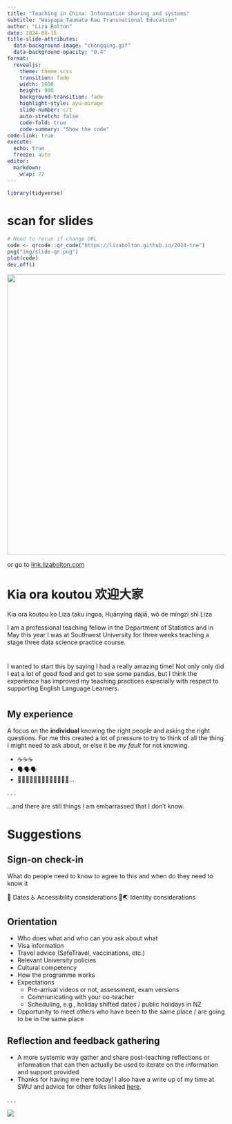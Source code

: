 ```yaml
---
title: "Teaching in China: Information sharing and systems"
subtitle: "Waipapa Taumata Rau Transnational Education"
author: "Liza Bolton"
date: 2024-08-15
title-slide-attributes:
  data-background-image: "chongqing.gif"
  data-background-opacity: "0.4"
format:
  revealjs:
    theme: theme.scss
    transition: fade
    width: 1600
    height: 900
    background-transition: fade
    highlight-style: ayu-mirage
    slide-number: c/t
    auto-stretch: false
    code-fold: true
    code-summary: "Show the code"
code-link: true
execute:
  echo: true
  freeze: auto
editor: 
  markdown: 
    wrap: 72
---
```


```r
library(tidyverse)
```

# scan for slides

```r
# Need to rerun if change URL
code <- qrcode::qr_code("https://lizabolton.github.io/2024-tne")
png("img/slide-qr.png")
plot(code)
dev.off()
```

![](img/slide-qr.png){fig-align="center" width="650"}

or go to [link.lizabolton.com](link.lizabolton.com)

# Kia ora koutou 欢迎大家

::: notes
Kia ora koutou ko Liza taku ingoa, Huānyíng dàjiā, wǒ de míngzì shì Liza

I am a professional teaching fellow in the Department of Statistics and
in May this year I was at Southwest University for three weeks teaching
a stage three data science practice course.
:::

#  {background-image="img/happy.jpg"}

::: notes
I wanted to start this by saying I had a really amazing time! Not only
only did I eat a lot of good food and get to see some pandas, but I
think the experience has improved my teaching practices especially with
respect to supporting English Language Learners.
:::

#  {background-image="img/right1.png"}

#  {background-image="img/right2.png"}

#  {background-image="img/right3.png"}

## My experience

A focus on the **individual** knowing the right people and asking the
right questions. For me this created a lot of pressure to try to think
of all the thing I might need to ask about, or else it be *my fault* for
not knowing.

::: incremental
-   ☕☕☕️️️
-   🗣🗣🗣️
-   📧📧📧📧📧📧📧📧📧📧📧📧📧...
:::

. . .

...and there are still things I am embarrassed that I don't know.

# Suggestions

## Sign-on check-in

What do people need to know to agree to this and when do they need to
know it

📆 Dates ♿️ Accessibility considerations 🌈🌏 Identity considerations

## Orientation

::: incremental
-   Who does what and who can you ask about what
-   Visa information
-   Travel advice (SafeTravel, vaccinations, etc.)
-   Relevant University policies
-   Cultural competency
-   How the programme works
-   Expectations
    -   Pre-arrival videos or not, assessment, exam versions
    -   Communicating with your co-teacher
    -   Scheduling, e.g., holiday shifted dates / public holidays in NZ
-   Opportunity to meet others who have been to the same place / are
    going to be in the same place
:::

## Reflection and feedback gathering

-   A more systemic way gather and share post-teaching reflections or
    information that can then actually be used to iterate on the
    information and support provided
-   Thanks for having me here today! I also have a write up of my time at SWU and advice for other folks linked [here](https://github.com/lizabolton/2024-tne/blob/main/For%20future%20China%20teaching.pdf).


. . .

![](img/mydoc.gif){fig-alt="A gif of scrolling through a document with text, tables and pictures of Southwest Univeristy"}
